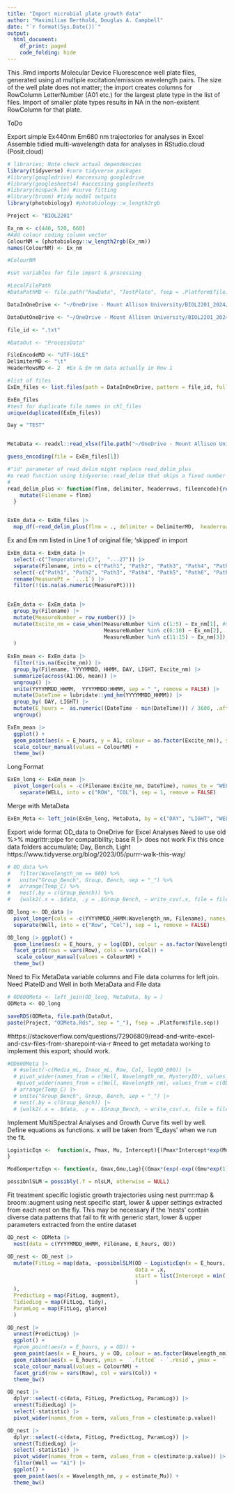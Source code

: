 ```yaml
---
title: "Import microbial plate growth data"
author: "Maximilian Berthold, Douglas A. Campbell"
date: "`r format(Sys.Date())`"
output:
  html_document:
    df_print: paged
    code_folding: hide
---
```


This .Rmd imports Molecular Device Fluorescence well plate files, generated using at multiple excitation/emission wavelength pairs.
The size of the well plate does not matter; the import creates columns for RowColumn LetterNumber (A01 etc.) for the largest plate type in the list of files.
Import of smaller plate types results in NA in the non-existent RowColumn for that plate.

ToDo

Export simple Ex440nm Em680 nm trajectories for analyses in Excel
Assemble tidied multi-wavelength data for analyses in RStudio.cloud (Posit.cloud)


```r
# libraries; Note check actual dependencies
library(tidyverse) #core tidyverse packages
#library(googledrive) #accessing googledrive
#library(googlesheets4) #accessing googlesheets
#library(minpack.lm) #curve fitting
#library(broom) #tidy model outputs
library(photobiology) #photobiology::w_length2rgb


```


```r
Project <- "BIOL2201"

Ex_nm <- c(440, 520, 660)
#Add colour coding column vector
ColourNM = (photobiology::w_length2rgb(Ex_nm))
names(ColourNM) <- Ex_nm

#ColourNM

#set variables for file import & processing

#LocalFilePath
#DataPathMD <- file.path("RawData", "TestPlate", fsep = .Platform$file.sep)

DataInOneDrive <- "~/OneDrive - Mount Allison University/BIOL2201_2024/TestRaw"

DataOutOneDrive <- "~/OneDrive - Mount Allison University/BIOL2201_2024/WI2024Labs/Lab3_MicroGrowth/TestGrowthData"

file_id <- ".txt"

#DataOut <- "ProcessData"

FileEncodeMD <- "UTF-16LE" 
DelimiterMD <- "\t"
HeaderRowsMD <- 2  #Ex & Em nm data actually in Row 1

#list of files
ExEm_files <- list.files(path = DataInOneDrive, pattern = file_id, full.names = TRUE)

ExEm_files
#test for duplicate file names in chl_files
unique(duplicated(ExEm_files))

Day = "TEST"


MetaData <- readxl::read_xlsx(file.path("~/OneDrive - Mount Allison University/BIOL2201_2024/WI2024Labs/Lab3_MicroGrowth/WellPlateMetaData.xlsx"), sheet = 5)

```


```r
guess_encoding(file = ExEm_files[1])

```


```r
#"id" parameter of read_delim might replace read_delim_plus
#a read function using tidyverse::read_delim that skips a fixed number of header rows, and adds columns to the dataframe containing the filename and the file creation date time.
# 
read_delim_plus <- function(flnm, delimiter, headerrows, fileencode){read_delim(flnm, delim = delimiter,  col_names = TRUE,  skip = headerrows, escape_double = FALSE,  locale = locale(encoding = fileencode), trim_ws = TRUE) |>
    mutate(Filename = flnm)
  }


ExEm_data <- ExEm_files |>
  map_df(~read_delim_plus(flnm = ., delimiter = DelimiterMD,  headerrows = HeaderRowsMD,  fileencode = FileEncodeMD))

```

Ex and Em nm listed in Line 1 of original file; 'skipped' in import
```r
ExEm_data <- ExEm_data |>
  select(-c("Temperature(¡C)",  "...27")) |>
  separate(Filename, into = c("Path1", "Path2", "Path3", "Path4", "Path5", "Path6", "Path7", "YYYYMMDD", "HHMM","DAY", "LIGHT", "txt"), sep = "([\\/\\_\\.])", remove = FALSE) |>
  select(-c("Path1", "Path2", "Path3", "Path4", "Path5", "Path6", "Path7", "txt")) |>
  rename(MeasurePt = `...1`) |>
  filter(!(is.na(as.numeric(MeasurePt))))
 

ExEm_data <- ExEm_data |>
  group_by(Filename) |>
  mutate(MeasureNumber = row_number()) |>
  mutate(Excite_nm = case_when(MeasureNumber %in% c(1:5) ~ Ex_nm[1], #smarter ways to do this
                               MeasureNumber %in% c(6:10) ~ Ex_nm[2],
                               MeasureNumber %in% c(11:15) ~ Ex_nm[3]), .after = MeasurePt
  )
 
ExEm_mean <- ExEm_data |>
  filter(!is.na(Excite_nm)) |>
  group_by(Filename, YYYYMMDD, HHMM, DAY, LIGHT, Excite_nm) |>
  summarize(across(A1:D6, mean)) |>
  ungroup() |>
  unite(YYYYMMDD_HHMM,  YYYYMMDD:HHMM, sep = "_", remove = FALSE) |>
  mutate(DateTime = lubridate::ymd_hm(YYYYMMDD_HHMM)) |>
  group_by( DAY, LIGHT) |>
  mutate(E_hours =  as.numeric((DateTime - min(DateTime))) / 3600, .after = YYYYMMDD_HHMM) |>
  ungroup()

```


```r
ExEm_mean |>
  ggplot() +
  geom_point(aes(x = E_hours, y = A1, colour = as.factor(Excite_nm)), show.legend = FALSE) + 
  scale_colour_manual(values = ColourNM) +
  theme_bw()

```


Long Format
```r

ExEm_long <- ExEm_mean |>
  pivot_longer(cols = -c(Filename:Excite_nm, DateTime), names_to = "WELL", values_to = "Fluorescence") |>
    separate(WELL, into = c("ROW", "COL"), sep = 1, remove = FALSE)

```




Merge with MetaData
```r
ExEm_Meta <- left_join(ExEm_long, MetaData, by = c("DAY", "LIGHT", "WELL"))
```



Export wide format OD_data to OneDrive for Excel Analyses
Need to use old %>% magrittr::pipe for compatibility; base R |> does not work
Fix this once data folders accumulate; Day, Bench, Light
https://www.tidyverse.org/blog/2023/05/purrr-walk-this-way/

```r
# OD_data %>%
#   filter(Wavelength_nm == 600) %>%
#   unite("Group_Bench", Group, Bench, sep = "_") %>%
#   arrange(Temp_C) %>%
#   nest(.by = c(Group_Bench)) %>%
#   {walk2(.x = .$data, .y = .$Group_Bench, ~ write_csv(.x, file = file.path("..", "..", "..", "..", DataOneDrive, str_c(.y, ".csv"))))}

```


```r
OD_long <- OD_data |>
  pivot_longer(cols = -c(YYYYMMDD_HHMM:Wavelength_nm, Filename), names_to = "WELL", values_to = "OD") |>
  separate(Well, into = c("Row", "Col"), sep = 1, remove = FALSE)

```

```r
OD_long |> ggplot() +
  geom_line(aes(x = E_hours, y = log(OD), colour = as.factor(Wavelength_nm)), show.legend = FALSE) + 
  facet_grid(rows = vars(Row), cols = vars(Col)) +
   scale_colour_manual(values = ColourNM) +
  theme_bw()


```

Need to Fix MetaData variable columns and File data columns for left join.
Need PlateID and Well in both MetaData and File data
```r
# OD600Meta <- left_join(OD_long, MetaData, by = )
ODMeta <- OD_long

```


```r
saveRDS(ODMeta, file.path(DataOut, 
paste(Project, "ODMeta.Rds", sep = "_"), fsep = .Platform$file.sep))

```

#https://stackoverflow.com/questions/72906809/read-and-write-excel-and-csv-files-from-sharepoint-via-r
#need to get metadata working to implement this export; should work.
```r
#OD600Meta |>
  # #select(-c(Media_mL, Innoc_mL, Row, Col, logOD_600)) |>
  # pivot_wider(names_from = c(Well, Wavelength_nm, MysteryID), values_from = c(OD)) |>
   #pivot_wider(names_from = c(Well, Wavelength_nm), values_from = c(OD)) |>
  # arrange(Temp_C) |>
  # unite("Group_Bench", Group, Bench, sep = "_") |>
  # nest(.by = c(Group_Bench)) |>
  # {walk2(.x = .$data, .y = .$Group_Bench, ~ write_csv(.x, file = file.path("..", "..", "..", "..", DataOneDrive, str_c(.y, ".csv"))))}

```


Implement MultiSpectral Analyses and Growth Curve fits well by well.
Define equations as functions.
x will be taken from 'E_days' when we run the fit.
```r
LogisticEqn <-  function(x, Pmax, Mu, Intercept){(Pmax*Intercept*exp(Mu*x))/(Pmax + (Intercept*(exp(Mu*x)-1)))
}

ModGompertzEqn <- function(x, Gmax,Gmu,Lag){(Gmax*(exp(-exp((Gmu*exp(1))/Gmax*(Lag-x)+1))))}

possibnlSLM = possibly(.f = nlsLM, otherwise = NULL)
```

Fit treatment specific logistic growth trajectories using nest purrr:map & broom::augment using nest specific start, lower & upper settings extracted from each nest on the fly.
This may be necessary if the 'nests' contain diverse data patterns that fail to fit with generic start, lower & upper parameters extracted from the entire dataset

```r
OD_nest <- ODMeta |>
  nest(data = c(YYYYMMDD_HHMM, Filename, E_hours, OD))

OD_nest <- OD_nest |> 
  mutate(FitLog = map(data, ~possibnlSLM(OD ~ LogisticEqn(x = E_hours, Intercept, Mu, Pmax),
                                         data = .x,
                                         start = list(Intercept = min(.$OD, na.rm = TRUE), Mu = 0.1, Pmax = max(.$OD, na.rm = TRUE))
                                         )
  ),
  PredictLog = map(FitLog, augment),
  TidiedLog = map(FitLog, tidy),
  ParamLog = map(FitLog, glance)
  )

OD_nest |>
  unnest(PredictLog) |>
  ggplot() + 
  #geom_point(aes(x = E_hours, y = OD)) +
  geom_point(aes(x = E_hours, y = OD, colour = as.factor(Wavelength_nm))) + 
  geom_ribbon(aes(x = E_hours, ymin =  `.fitted` - `.resid`, ymax =  `.fitted` + `.resid`, colour = as.factor(Wavelength_nm))) +
  scale_colour_manual(values = ColourNM) +
  facet_grid(row = vars(Row), col = vars(Col)) +
  theme_bw()

OD_nest |> 
  dplyr::select(-c(data, FitLog, PredictLog, ParamLog)) |>
  unnest(TidiedLog) |>
  select(-statistic) |>
  pivot_wider(names_from = term, values_from = c(estimate:p.value))

OD_nest |> 
  dplyr::select(-c(data, FitLog, PredictLog, ParamLog)) |>
  unnest(TidiedLog) |>
  select(-statistic) |>
  pivot_wider(names_from = term, values_from = c(estimate:p.value)) |>
  filter(Well == "A1") |>
  ggplot() +
  geom_point(aes(x = Wavelength_nm, y = estimate_Mu)) +
  theme_bw()

```

